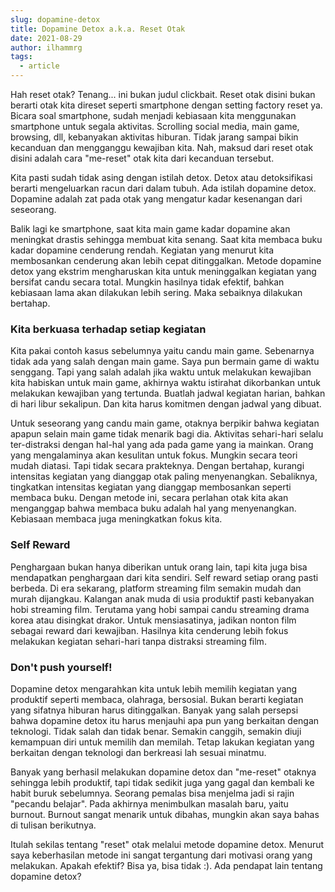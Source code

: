```yaml
---
slug: dopamine-detox
title: Dopamine Detox a.k.a. Reset Otak
date: 2021-08-29
author: ilhammrg
tags: 
  - article
---
```

Hah reset otak? Tenang... ini bukan judul clickbait. Reset otak disini bukan berarti otak kita direset seperti smartphone dengan setting factory reset ya. Bicara soal smartphone, sudah menjadi kebiasaan kita menggunakan smartphone untuk segala aktivitas. Scrolling social media, main game, browsing, dll, kebanyakan aktivitas hiburan. Tidak jarang sampai bikin kecanduan dan mengganggu kewajiban kita. Nah, maksud dari reset otak disini adalah cara "me-reset" otak kita dari kecanduan tersebut.  

Kita pasti sudah tidak asing dengan istilah detox. Detox atau detoksifikasi berarti mengeluarkan racun dari dalam tubuh. Ada istilah dopamine detox. Dopamine adalah zat pada otak yang mengatur kadar kesenangan dari seseorang. 

Balik lagi ke smartphone, saat kita main game kadar dopamine akan meningkat drastis sehingga membuat kita senang. Saat kita membaca buku kadar dopamine cenderung rendah. Kegiatan yang menurut kita membosankan cenderung akan lebih cepat ditinggalkan. Metode dopamine detox yang ekstrim mengharuskan kita untuk meninggalkan kegiatan yang bersifat candu secara total. Mungkin hasilnya tidak efektif, bahkan kebiasaan lama akan dilakukan lebih sering. Maka sebaiknya dilakukan bertahap.

### Kita berkuasa terhadap setiap kegiatan

Kita pakai contoh kasus sebelumnya yaitu candu main game. Sebenarnya tidak ada yang salah dengan main game. Saya pun bermain game di waktu senggang. Tapi yang salah adalah jika waktu untuk melakukan kewajiban kita habiskan untuk main game, akhirnya waktu istirahat dikorbankan untuk melakukan kewajiban yang tertunda. Buatlah jadwal kegiatan harian, bahkan di hari libur sekalipun. Dan kita harus komitmen dengan jadwal yang dibuat.

Untuk seseorang yang candu main game, otaknya berpikir bahwa kegiatan apapun selain main game tidak menarik bagi dia. Aktivitas sehari-hari selalu ter-distraksi dengan hal-hal yang ada pada game yang ia mainkan. Orang yang mengalaminya akan kesulitan untuk fokus. Mungkin secara teori mudah diatasi. Tapi tidak secara prakteknya. Dengan bertahap, kurangi intensitas kegiatan yang dianggap otak paling menyenangkan. Sebaliknya, tingkatkan intensitas kegiatan yang dianggap membosankan seperti membaca buku. Dengan metode ini, secara perlahan otak kita akan menganggap bahwa membaca buku adalah hal yang menyenangkan. Kebiasaan membaca juga meningkatkan fokus kita.

### Self Reward

Penghargaan bukan hanya diberikan untuk orang lain, tapi kita juga bisa mendapatkan penghargaan dari kita sendiri. Self reward setiap orang pasti berbeda. Di era sekarang, platform streaming film semakin mudah dan murah dijangkau. Kalangan anak muda di usia produktif pasti kebanyakan hobi streaming film. Terutama yang hobi sampai candu streaming drama korea atau disingkat drakor. Untuk mensiasatinya, jadikan nonton film sebagai reward dari kewajiban. Hasilnya kita cenderung lebih fokus melakukan kegiatan sehari-hari tanpa distraksi streaming film.

### Don't push yourself!

Dopamine detox mengarahkan kita untuk lebih memilih kegiatan yang produktif seperti membaca, olahraga, bersosial. Bukan berarti kegiatan yang sifatnya hiburan harus ditinggalkan. Banyak yang salah persepsi bahwa dopamine detox itu harus menjauhi apa pun yang berkaitan dengan teknologi. Tidak salah dan tidak benar. Semakin canggih, semakin diuji kemampuan diri untuk memilih dan memilah. Tetap lakukan kegiatan yang berkaitan dengan teknologi dan berkreasi lah sesuai minatmu.

Banyak yang berhasil melakukan dopamine detox dan "me-reset" otaknya sehingga lebih produktif, tapi tidak sedikit juga yang gagal dan kembali ke habit buruk sebelumnya. Seorang pemalas bisa menjelma jadi si rajin "pecandu belajar". Pada akhirnya menimbulkan masalah baru, yaitu burnout. Burnout sangat menarik untuk dibahas, mungkin akan saya bahas di tulisan berikutnya.

Itulah sekilas tentang "reset" otak melalui metode dopamine detox. Menurut saya keberhasilan metode ini sangat tergantung dari motivasi orang yang melakukan. Apakah efektif? Bisa ya, bisa tidak :). Ada pendapat lain tentang dopamine detox?